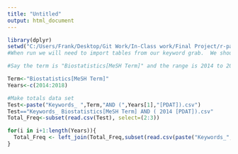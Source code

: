 ```yaml
---
title: "Untitled"
output: html_document
---
```


```r
library(dplyr)
setwd("C:/Users/Frank/Desktop/Git Work/In-Class work/Final Project/r-package-rosetta-stone-4-0/Data")
#When run we will need to import tables from our keyword grab.  We should be able to build this with variables that the user will give.

#Say the term is "Biostatistics[MeSH Term]" and the range is 2014 to 2018

Term<-"Biostatistics[MeSH Term]"
Years<-c(2014:2018)

#Make totals data set
Test<-paste("Keywords_ ",Term,"AND (",Years[1],"[PDAT]).csv")
Test=="Keywords_ Biostatistics[MeSH Term] AND ( 2014 [PDAT]).csv"
Total_Freq<-subset(read.csv(Test), select=(2:3))

for(i in i+1:length(Years)){
  Total_Freq <- left_join(Total_Freq,subset(read.csv(paste("Keywords_",Term,"AND (",Years[i],"[PDAT]).csv")), select=(2:3)), by = "Var1")
}

```


